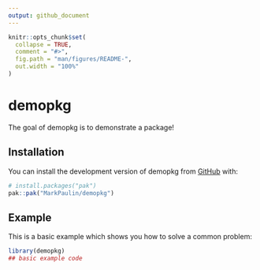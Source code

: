 ```yaml
---
output: github_document
---
```


<!-- README.md is generated from README.Rmd. Please edit that file -->

```r
knitr::opts_chunk$set(
  collapse = TRUE,
  comment = "#>",
  fig.path = "man/figures/README-",
  out.width = "100%"
)
```

# demopkg

<!-- badges: start -->
<!-- badges: end -->

The goal of demopkg is to demonstrate a package!

## Installation

You can install the development version of demopkg from [GitHub](https://github.com/) with:

``` r
# install.packages("pak")
pak::pak("MarkPaulin/demopkg")
```

## Example

This is a basic example which shows you how to solve a common problem:

```r
library(demopkg)
## basic example code
```

